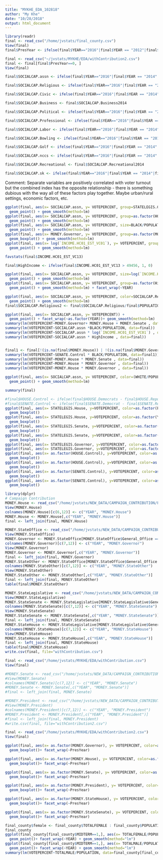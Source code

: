 ```yaml
---
title: "MYKHE_EDA_102818"
author: "My Khe"
date: "10/28/2018"
output: html_document
---
```


```r
library(readr)
final <- read_csv("/home/jvstats/final_county.csv")
View(final)
final$PresYear <- ifelse(final$YEAR=="2016"|final$YEAR == "2012"|final$YEAR=="2008"|final$YEAR=="2004", 1, 0)
```

```r
final <- read_csv("~/jvstats/MYKHE/EDA/withContribution2.csv")
final <- final[final$PresYear==0, ]
View(final)
```

```r
final$SOCIALCAP.assn <- ifelse(final$YEAR=="2016"|final$YEAR == "2014"|final$YEAR=="2012"|final$YEAR=="2010", final$SOCIALCAP.assn2014, final$SOCIALCAP.assn09)

final$SOCIALCAP.Religious <- ifelse(final$YEAR=="2016"|final$YEAR == "2014"|final$YEAR=="2012"|final$YEAR=="2010", final$SOCIALCAP.Religious2014, final$SOCIALCAP.relig09)

final$SOCIALCAP.Civic <- ifelse(final$YEAR=="2016"|final$YEAR == "2014"|final$YEAR=="2012"|final$YEAR=="2010", final$SOCIALCAP.Civic2014, final$SOCIALCAP.civic09)

final$SOCIALCAP.Business <- final$SOCIALCAP.Business2014

final$SOCIALCAP.Political <- ifelse(final$YEAR=="2016"|final$YEAR == "2014"|final$YEAR=="2012"|final$YEAR=="2010", final$SOCIALCAP.Political2014, final$SOCIALCAP.pol09)

final$SOCIALCAP.Professional <- ifelse(final$YEAR=="2016"|final$YEAR == "2014"|final$YEAR=="2012"|final$YEAR=="2010", final$SOCIALCAP.Professional2014, final$SOCIALCAP.prof09)

final$SOCIALCAP.Labor <- ifelse(final$YEAR=="2016"|final$YEAR == "2014"|final$YEAR=="2012"|final$YEAR=="2010", final$SOCIALCAP.Labor2014, final$SOCIALCAP.labor09)

final$SOCIALCAP.Bowling <- ifelse(final$YEAR=="2016"|final$YEAR == "2014"|final$YEAR=="2012"|final$YEAR=="2010", final$SOCIALCAP.Bowling2014, final$SOCIALCAP.bowl09)

final$SOCIALCAP.Golf <- ifelse(final$YEAR=="2016"|final$YEAR == "2014"|final$YEAR=="2012"|final$YEAR=="2010", final$SOCIALCAP.Golf2014, final$SOCIALCAP.golf09)

final$SOCIALCAP.nccs <- ifelse(final$YEAR=="2016"|final$YEAR == "2014"|final$YEAR=="2012"|final$YEAR=="2010", final$SOCIALCAP.nccs2014, final$SOCIALCAP.nccs09)

final$SOCIALCAP.Recreational <- final$SOCIALCAP.Recreational2014

final$SOCIALCAP.sk <- ifelse(final$YEAR=="2016"|final$YEAR == "2014"|final$YEAR=="2012"|final$YEAR=="2010", final$SOCIALCAP.sk2014, final$SOCIALCAP.sk09)
```


Comment: Separate variables are positively correlated with voter turnout but the combined index has the opposite relationship - there is something dubious with the way all of these factors play together. Maybe urban/rural settings, economic factors, etc. 

```r
ggplot(final, aes(x= SOCIALCAP.assn, y= VOTEPERCENT, group=STATELEGIS.Governor, color=STATELEGIS.Governor )) + 
  geom_point() + geom_smooth(method=lm)
ggplot(final, aes(x= SOCIALCAP.assn, y= VOTEPERCENT, group=as.factor(HOUSE.Control), color=as.factor(HOUSE.Control))) + 
  geom_point() + geom_smooth(method=lm)
ggplot(final, aes(x= SOCIALCAP.assn, y= VOTEPERCENT, size=BLACK/POPULATION, color=BLACK/POPULATION)) + 
  geom_point() + geom_smooth(method=lm)
ggplot(final, aes(x= MONEY.Governor, y= VOTEPERCENT, group=as.factor(MONEY.House), color=as.factor(MONEY.House))) + 
  geom_boxplot() + geom_smooth(method=lm)
ggplot(final, aes(x= log(`INCOME.HC01_EST_VC01`), y= VOTEPERCENT, group=as.factor(MONEY.House), color=as.factor(MONEY.House))) + 
  geom_point() + geom_smooth(method=lm)

favstats(final$INCOME.HC01_EST_VC13)

final$HighIncome <- ifelse(final$INCOME.HC01_EST_VC13 > 49456, 1, 0)

ggplot(final, aes(x= SOCIALCAP.assn, y= VOTEPERCENT, size=log(`INCOME.HC01_EST_VC01`), color=log(`INCOME.HC01_EST_VC01`))) + 
  geom_point() + geom_smooth(method=lm)
ggplot(final, aes(x= SOCIALCAP.assn, y= VOTEPERCENT, group=as.factor(HighIncome), color=as.factor(HighIncome))) + 
  geom_point() + geom_smooth(method=lm) + facet_wrap(~YEAR)

ggplot(final, aes(x= SOCIALCAP.assn, y= VOTEPERCENT, color=SOCIALCAP.Religious/POPULATION, size=SOCIALCAP.Religious/POPULATION)) + 
  geom_point() + geom_smooth(method=lm)
final$SOCIALCAP.Religious2 <- final$SOCIALCAP.Religious/final$POPULATION

ggplot(final, aes(x= SOCIALCAP.assn, y= VOTEPERCENT)) + 
  geom_point() + facet_wrap(~as.factor(YEAR))+ geom_smooth(method=lm)
summary(lm(VOTEPERCENT~MONEY.Governor+ MONEY.House + MONEY.Senate , data=final))
summary(lm(VOTEPERCENT~SOCIALCAP.assn *BLACK/POPULATION, data=final))
summary(lm(VOTEPERCENT~SOCIALCAP.assn * log(`INCOME.HC01_EST_VC01`) , data=final))
summary(lm(VOTEPERCENT~SOCIALCAP.assn * HighIncome , data=final))


final1 <- final[!(is.na(final$MONEY.House)) | !(is.na(final$MONEY.Governor)),]
summary(lm(VOTEPERCENT~SENATE.Control * BLACK/POPULATION, data=final1))
summary(lm(VOTEPERCENT~MONEY.House * MONEY.Senate , data=final))
summary(lm(VOTEPERCENT~MONEY.House * MONEY.Governor , data=final))
summary(lm(VOTEPERCENT~MONEY.House * MONEY.Governor , data=final))

ggplot(final, aes(x= SOCIALCAP.assn, y= VOTEPERCENT, color=(WHITE/POPULATION))) + 
  geom_point() + geom_smooth(method=lm)

summary(final)

```

```r
#final$HOUSE.Control <- ifelse(final$HOUSE.Democrats - final$HOUSE.Republicans > 0, 0,1)
#final$SENATE.Control <- ifelse(final$SENATE.Democrat - final$SENATE.Republican > 0, 0,1)
ggplot(final, aes(x= STATELEGIS.House, y=VOTEPERCENT, color=as.factor(PresYear))) + 
  geom_boxplot()
ggplot(final, aes(x= STATELEGIS.House, y=VOTEPERCENT, color=as.factor(YEAR))) + 
  geom_boxplot()
ggplot(final, aes(x= STATELEGIS.Senate, y=VOTEPERCENT, color=as.factor(PresYear))) + 
  geom_boxplot()
ggplot(final, aes(x= STATELEGIS.Senate, y=VOTEPERCENT, color=as.factor(YEAR))) + 
  geom_boxplot()
ggplot(final, aes(x= STATELEGIS.Governor, y=VOTEPERCENT, color=as.factor(PresYear))) + geom_boxplot()
ggplot(final, aes(x= STATELEGIS.Governor, y=VOTEPERCENT, color=as.factor(YEAR))) + geom_boxplot()
ggplot(final, aes(x= as.factor(HOUSE.Control), y=VOTEPERCENT, color=as.factor(PresYear))) + 
  geom_boxplot()
ggplot(final, aes(x= as.factor(HOUSE.Control), y=VOTEPERCENT, color=as.factor(YEAR))) + 
  geom_boxplot()
ggplot(final, aes(x= as.factor(SENATE.Control), y=VOTEPERCENT, color=as.factor(PresYear))) + 
  geom_boxplot()
ggplot(final, aes(x= as.factor(SENATE.Control), y=VOTEPERCENT, color=as.factor(YEAR))) + 
  geom_boxplot()
```

```r
library(dplyr)
# Campaign Contribution
MONEY.House <- read_csv("/home/jvstats/NEW_DATA/CAMPAIGN_CONTRIBUTION/FollowTheMoneyDownload20181028(111021).csv")
View(MONEY.House)
colnames(MONEY.House)[c(6,12)] <- c("YEAR", "MONEY.House")
MONEY.House <- MONEY.House[,c("YEAR", "MONEY.House")]
final <- left_join(final, MONEY.House)

MONEY.StateOffice <- read_csv("/home/jvstats/NEW_DATA/CAMPAIGN_CONTRIBUTION/FollowTheMoneyDownload20181028(111027).csv")
View(MONEY.StateOffice)
MONEY.Governor <- MONEY.StateOffice[MONEY.StateOffice$General_Office == "Gubernatorial", ]
colnames(MONEY.Governor)[c(7,12)] <- c("YEAR", "MONEY.Governor")
View(MONEY.Governor)
MONEY.Governor <- MONEY.Governor[,c("YEAR", "MONEY.Governor")]
final <- left_join(final, MONEY.Governor)
MONEY.StateOther <- MONEY.StateOffice[MONEY.StateOffice$General_Office == "Other Statewide", ]
colnames(MONEY.StateOther)[c(7,12)] <- c("YEAR", "MONEY.StateOther")
View(MONEY.StateOther)
MONEY.StateOther <- MONEY.StateOther[,c("YEAR", "MONEY.StateOther")]
final <- left_join(final, MONEY.StateOther)
table(final$MONEY.StateOther)

MONEY.StateLegislative <- read_csv("/home/jvstats/NEW_DATA/CAMPAIGN_CONTRIBUTION/FollowTheMoneyDownload20181028(111028).csv")
View(MONEY.StateLegislative)
MONEY.StateSenate <- MONEY.StateLegislative[MONEY.StateLegislative$General_Office == "State Senate", ]
colnames(MONEY.StateSenate)[c(7,12)] <- c("YEAR", "MONEY.StateSenate")
View(MONEY.StateSenate)
MONEY.StateSenate <- MONEY.StateSenate[,c("YEAR", "MONEY.StateSenate")]
final <- left_join(final, MONEY.StateSenate)
MONEY.StateHouse <- MONEY.StateLegislative[MONEY.StateLegislative$General_Office == "State House/Assembly", ]
colnames(MONEY.StateHouse)[c(7,12)] <- c("YEAR", "MONEY.StateHouse")
View(MONEY.StateHouse)
MONEY.StateHouse <- MONEY.StateHouse[,c("YEAR", "MONEY.StateHouse")]
final <- left_join(final, MONEY.StateHouse)
table(final$MONEY.StateHouse)
write.csv(final, file="withContribution.csv")
```

```r
final <- read_csv("/home/jvstats/MYKHE/EDA/withContribution.csv")
View(final)
```

```r
#MONEY.Senate <- read_csv("/home/jvstats/NEW_DATA/CAMPAIGN_CONTRIBUTION/FollowTheMoneyDownload20181028(111047).csv")
#View(MONEY.Senate)
#colnames(MONEY.Senate)[c(7,12)] <- c("YEAR", "MONEY.Senate")
#MONEY.Senate <- MONEY.Senate[,c("YEAR", "MONEY.Senate")]
#final <- left_join(final, MONEY.Senate)

#MONEY.President <- read_csv("/home/jvstats/NEW_DATA/CAMPAIGN_CONTRIBUTION/FollowTheMoneyDownload20181028(111048).csv")
#View(MONEY.President)
#colnames(MONEY.President)[c(7,12)] <- c("YEAR", "MONEY.President")
#MONEY.President <- MONEY.President[,c("YEAR", "MONEY.President")]
#final <- left_join(final, MONEY.President)
#write.csv(final, file="withContribution2.csv")
```

```r
final <- read_csv("/home/jvstats/MYKHE/EDA/withContribution2.csv")
View(final)
```

```r
ggplot(final, aes(x= as.factor(MONEY.Governor), y= VOTEPERCENT, color=as.factor(YEAR))) + 
  geom_boxplot()+ facet_wrap(~PresYear)

ggplot(final, aes(x= as.factor(MONEY.House), y= VOTEPERCENT, color=as.factor(YEAR))) + 
  geom_boxplot()+ facet_wrap(~PresYear)

ggplot(final, aes(x= as.factor(MONEY.Senate), y= VOTEPERCENT, color=as.factor(YEAR))) + 
  geom_boxplot()+ facet_wrap(~PresYear)

ggplot(final, aes(x= as.factor(MONEY.President), y= VOTEPERCENT, color=as.factor(YEAR))) + 
  geom_boxplot()+ facet_wrap(~PresYear)

ggplot(final, aes(x= as.factor(MONEY.StateHouse), y= VOTEPERCENT, color=as.factor(YEAR))) + 
  geom_boxplot()+ facet_wrap(~PresYear)

ggplot(final, aes(x= as.factor(MONEY.StateSenate), y= VOTEPERCENT, color=as.factor(YEAR))) + 
  geom_boxplot()+ facet_wrap(~PresYear)
```

```r
final_county$female <- final_county$TOTALFEMALE : final_county$POPULATION
final_county
ggplot(final_county[final_county$MIDTERM==1,], aes(x= TOTALFEMALE/POPULATION, y= VOTEPERCENT, color=as.factor(YEAR))) + 
  geom_point()+ facet_wrap(~YEAR) + geom_smooth(method="lm")
ggplot(final_county[final_county$MIDTERM==1,], aes(x= TOTALMALE/POPULATION, y= VOTEPERCENT, color=as.factor(YEAR))) + 
  geom_point()+ facet_wrap(~YEAR) + geom_smooth(method="lm")
summary(lm(VOTEPERCENT~TOTALMALE/POPULATION, data=final_county[final_county$MIDTERM==1,]))
```


